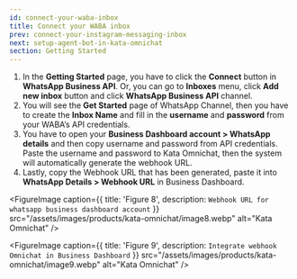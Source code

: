 ```yaml
---
id: connect-your-waba-inbox
title: Connect your WABA inbox
prev: connect-your-instagram-messaging-inbox
next: setup-agent-bot-in-kata-omnichat
section: Getting Started
---
```


1. In the **Getting Started** page, you have to click the **Connect** button in **WhatsApp Business API**. Or, you can go to **Inboxes** menu, click **Add new inbox** button and click **WhatsApp Business API** channel.
2. You will see the **Get Started** page of WhatsApp Channel, then you have to create the **Inbox Name** and fill in the **username** and **password** from your WABA’s API credentials.
3. You have to open your **Business Dashboard account > WhatsApp details** and then copy username and password from API credentials. Paste the username and password to Kata Omnichat, then the system will automatically generate the webhook URL.
4. Lastly, copy the Webhook URL that has been generated, paste it into **WhatsApp Details > Webhook URL** in Business Dashboard.

<FigureImage
  caption={{ title: 'Figure 8', description: `Webhook URL for whatsapp business dashboard account` }}
  src="/assets/images/products/kata-omnichat/image8.webp"
  alt="Kata Omnichat"
/>

<FigureImage
  caption={{ title: 'Figure 9', description: `Integrate webhook Omnichat in Business Dashboard` }}
  src="/assets/images/products/kata-omnichat/image9.webp"
  alt="Kata Omnichat"
/>
